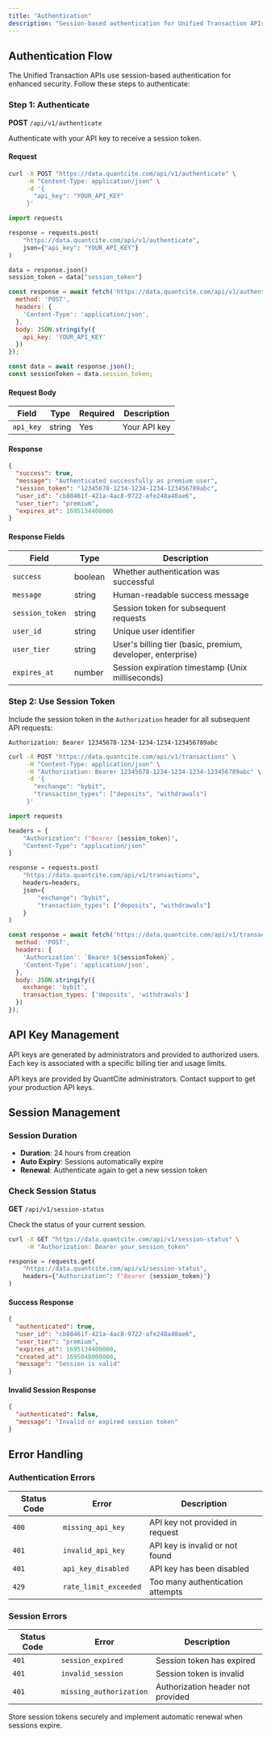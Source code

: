 ```yaml
---
title: "Authentication"
description: "Session-based authentication for Unified Transaction APIs"
---
```


## Authentication Flow

The Unified Transaction APIs use session-based authentication for enhanced security. Follow these steps to authenticate:

### Step 1: Authenticate

**POST** `/api/v1/authenticate`

Authenticate with your API key to receive a session token.

#### Request

<CodeGroup>

```bash cURL
curl -X POST "https://data.quantcite.com/api/v1/authenticate" \
     -H "Content-Type: application/json" \
     -d '{
       "api_key": "YOUR_API_KEY"
     }'
```

```python Python
import requests

response = requests.post(
    "https://data.quantcite.com/api/v1/authenticate",
    json={"api_key": "YOUR_API_KEY"}
)

data = response.json()
session_token = data["session_token"]
```

```javascript JavaScript
const response = await fetch('https://data.quantcite.com/api/v1/authenticate', {
  method: 'POST',
  headers: {
    'Content-Type': 'application/json',
  },
  body: JSON.stringify({
    api_key: 'YOUR_API_KEY'
  })
});

const data = await response.json();
const sessionToken = data.session_token;
```

</CodeGroup>

#### Request Body

| Field | Type | Required | Description |
|-------|------|----------|-------------|
| `api_key` | string | Yes | Your API key |

#### Response

```json
{
  "success": true,
  "message": "Authenticated successfully as premium user",
  "session_token": "12345678-1234-1234-1234-123456789abc",
  "user_id": "cb88461f-421a-4ac8-9722-afe248a40ae6",
  "user_tier": "premium",
  "expires_at": 1695134400000
}
```

#### Response Fields

| Field | Type | Description |
|-------|------|-------------|
| `success` | boolean | Whether authentication was successful |
| `message` | string | Human-readable success message |
| `session_token` | string | Session token for subsequent requests |
| `user_id` | string | Unique user identifier |
| `user_tier` | string | User's billing tier (basic, premium, developer, enterprise) |
| `expires_at` | number | Session expiration timestamp (Unix milliseconds) |

### Step 2: Use Session Token

Include the session token in the `Authorization` header for all subsequent API requests:

```
Authorization: Bearer 12345678-1234-1234-1234-123456789abc
```

<CodeGroup>

```bash cURL
curl -X POST "https://data.quantcite.com/api/v1/transactions" \
     -H "Content-Type: application/json" \
     -H "Authorization: Bearer 12345678-1234-1234-1234-123456789abc" \
     -d '{
       "exchange": "bybit",
       "transaction_types": ["deposits", "withdrawals"]
     }'
```

```python Python
import requests

headers = {
    "Authorization": f"Bearer {session_token}",
    "Content-Type": "application/json"
}

response = requests.post(
    "https://data.quantcite.com/api/v1/transactions",
    headers=headers,
    json={
        "exchange": "bybit",
        "transaction_types": ["deposits", "withdrawals"]
    }
)
```

```javascript JavaScript
const response = await fetch('https://data.quantcite.com/api/v1/transactions', {
  method: 'POST',
  headers: {
    'Authorization': `Bearer ${sessionToken}`,
    'Content-Type': 'application/json',
  },
  body: JSON.stringify({
    exchange: 'bybit',
    transaction_types: ['deposits', 'withdrawals']
  })
});
```

</CodeGroup>

## API Key Management

API keys are generated by administrators and provided to authorized users. Each key is associated with a specific billing tier and usage limits.

<Warning>
API keys are provided by QuantCite administrators. Contact support to get your production API keys.
</Warning>

## Session Management

### Session Duration
- **Duration**: 24 hours from creation
- **Auto Expiry**: Sessions automatically expire
- **Renewal**: Authenticate again to get a new session token

### Check Session Status

**GET** `/api/v1/session-status`

Check the status of your current session.

<CodeGroup>

```bash cURL
curl -X GET "https://data.quantcite.com/api/v1/session-status" \
     -H "Authorization: Bearer your_session_token"
```

```python Python
response = requests.get(
    "https://data.quantcite.com/api/v1/session-status",
    headers={"Authorization": f"Bearer {session_token}"}
)
```

</CodeGroup>

#### Success Response
```json
{
  "authenticated": true,
  "user_id": "cb88461f-421a-4ac8-9722-afe248a40ae6",
  "user_tier": "premium",
  "expires_at": 1695134400000,
  "created_at": 1695048000000,
  "message": "Session is valid"
}
```

#### Invalid Session Response
```json
{
  "authenticated": false,
  "message": "Invalid or expired session token"
}
```

## Error Handling

### Authentication Errors

| Status Code | Error | Description |
|-------------|-------|-------------|
| `400` | `missing_api_key` | API key not provided in request |
| `401` | `invalid_api_key` | API key is invalid or not found |
| `401` | `api_key_disabled` | API key has been disabled |
| `429` | `rate_limit_exceeded` | Too many authentication attempts |

### Session Errors

| Status Code | Error | Description |
|-------------|-------|-------------|
| `401` | `session_expired` | Session token has expired |
| `401` | `invalid_session` | Session token is invalid |
| `401` | `missing_authorization` | Authorization header not provided |

<Tip>
Store session tokens securely and implement automatic renewal when sessions expire.
</Tip>

